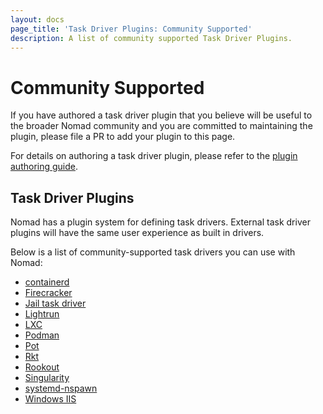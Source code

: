 ```yaml
---
layout: docs
page_title: 'Task Driver Plugins: Community Supported'
description: A list of community supported Task Driver Plugins.
---
```


# Community Supported

If you have authored a task driver plugin that you believe will be useful to the
broader Nomad community and you are committed to maintaining the plugin, please
file a PR to add your plugin to this page.

For details on authoring a task driver plugin, please refer to the [plugin
authoring guide][plugin_guide].

## Task Driver Plugins

Nomad has a plugin system for defining task drivers. External task driver
plugins will have the same user experience as built in drivers.

Below is a list of community-supported task drivers you can use with Nomad:

- [containerd][nomad-driver-containerd]
- [Firecracker][firecracker-task-driver]
- [Jail task driver][jail-task-driver]
- [Lightrun][lightrun]
- [LXC][lxc]
- [Podman][podman]
- [Pot][pot]
- [Rkt][rkt]
- [Rookout][rookout]
- [Singularity][singularity]
- [systemd-nspawn][nspawn-driver]
- [Windows IIS][nomad-driver-iis]

[rookout]: /docs/drivers/external/rookout

[lxc]: /docs/drivers/external/lxc

[rkt]: /docs/drivers/external/rkt

[plugin_guide]: /docs/internals/plugins

[singularity]: /docs/drivers/external/singularity

[jail-task-driver]: /docs/drivers/external/jail-task-driver

[podman]: /docs/drivers/external/podman

[pot]: /docs/drivers/external/pot

[firecracker-task-driver]: /docs/drivers/external/firecracker-task-driver

[nspawn-driver]: /docs/drivers/external/nspawn

[nomad-driver-iis]: /docs/drivers/external/iis

[nomad-driver-containerd]: /docs/drivers/external/containerd

[lightrun]: /docs/drivers/external/lightrun
